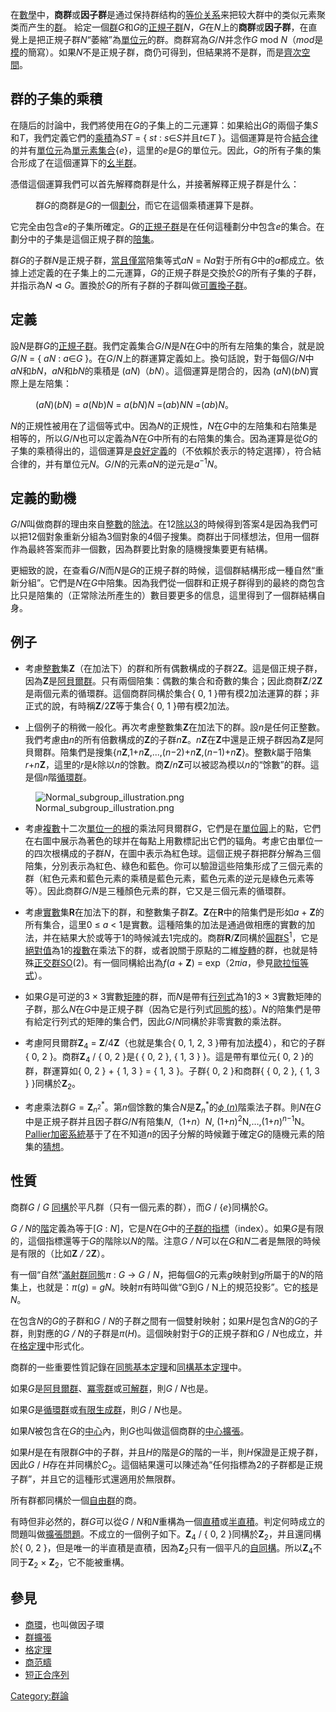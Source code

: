 {{roughtranslation|time=2017-01-27T05:38:56+00:00}}
{{NoteTA|G1=Math}}
{{Groups}}

在[[數學|數學]]中，'''商群'''或'''因子群'''是通过保持群结构的[[等价关系|等价关系]]来把较大群中的类似元素聚类而产生的[[群|群]]。
給定一個[[群|群]]''G''和''G''的[[正規子群|正規子群]]''N''，''G''在''N''上的'''商群'''或'''因子群'''，在直覺上是把正規子群''N''“萎縮”為[[單位元|單位元]]的群。商群寫為''G''/''N''并念作''G'' mod ''N''（''mod''是[[模|模]]的簡寫）。如果''N''不是正規子群，商仍可得到，但結果將不是群，而是[[齐性空间|齊次空間]]。

==群的子集的乘積==

在隨后的討論中，我們將使用在''G''的子集上的二元運算：如果給出''G''的兩個子集''S''和''T''，我們定義它們的[[群子集的乘積|乘積]]為''ST'' = { ''st'' : ''s''∈''S''并且''t''∈''T'' }。這個運算是符合[[結合律|結合律]]的并有[[單位元|單位元]]為[[單元素集合|單元素集合]]{''e''}，這里的''e''是''G''的單位元。因此，''G''的所有子集的集合形成了在這個運算下的[[幺半群|幺半群]]。

憑借這個運算我們可以首先解釋商群是什么，并接著解釋正規子群是什么：

:群''G''的商群是''G''的一個[[集合劃分|劃分]]，而它在這個乘積運算下是群。

它完全由包含''e''的子集所確定。''G''的[[正規子群|正規子群]]是在任何這種劃分中包含''e''的集合。在劃分中的子集是這個正規子群的[[陪集|陪集]]。

群''G''的子群''N''是正規子群，[[當且僅當|當且僅當]]陪集等式''aN'' = ''Na''對于所有''G''中的''a''都成立。依據上述定義的在子集上的二元運算，''G''的正規子群是交換於''G''的所有子集的子群，并指示為''N'' ⊲ ''G''。置換於''G''的所有子群的子群叫做[[可置換子群|可置換子群]]。

==定義==

設''N''是群''G''的[[正規子群|正規子群]]。我們定義集合''G''/''N''是''N''在''G''中的所有左陪集的集合，就是說''G''/''N'' = { ''aN'' : ''a''∈''G'' }。在''G''/''N''上的群運算定義如上。換句話說，對于每個''G''/''N''中''aN''和''bN''，''aN''和''bN''的乘積是 (''aN'')（''bN''）。這個運算是閉合的，因為 (''aN'')(''bN'')實際上是左陪集：

:(''aN'')(''bN'') = ''a''(''Nb'')''N'' = ''a''(''bN'')''N'' =(''ab'')''NN'' =(''ab'')''N''。

''N''的正規性被用在了這個等式中。因為''N''的正規性，''N''在''G''中的左陪集和右陪集是相等的，所以''G''/''N''也可以定義為''N''在''G''中所有的右陪集的集合。因為運算是從''G''的子集的乘積得出的，這個運算是[[良好定義|良好定義]]的（不依賴於表示的特定選擇），符合結合律的，并有單位元''N''。''G''/''N''的元素''aN''的逆元是''a''<sup>−1</sup>''N''。

==定義的動機==

''G''/''N''叫做商群的理由來自[[整數|整數]]的[[除法|除法]]。在12[[除以3|除以3]]的時候得到答案4是因為我們可以把12個對象重新分組為3個對象的4個子搜集。商群出于同樣想法，但用一個群作為最終答案而非一個數，因為群要比對象的隨機搜集要更有結構。

更細致的說，在查看''G''/''N''而''N''是''G''的正規子群的時候，這個群結構形成一種自然“重新分組”。它們是''N''在''G''中陪集。因為我們從一個群和正規子群得到的最終的商包含比只是陪集的（正常除法所產生的）數目要更多的信息，這里得到了一個群結構自身。

==例子==

*考慮[[整數|整數]]集'''Z'''（在加法下）的群和所有偶數構成的子群2'''Z'''。這是個正規子群，因為'''Z'''是[[阿貝爾群|阿貝爾群]]。只有兩個陪集：偶數的集合和奇數的集合；因此商群'''Z'''/2'''Z'''是兩個元素的循環群。這個商群同構於集合{ 0, 1 }帶有模2加法運算的群；非正式的說，有時稱'''Z'''/2'''Z'''等于集合{ 0, 1 }帶有模2加法。

*上個例子的稍微一般化。再次考慮整數集'''Z'''在加法下的群。設''n''是任何正整數。我們考慮由''n''的所有倍數構成的'''Z'''的子群''n'''''Z'''。''n'''''Z'''在'''Z'''中還是正規子群因為'''Z'''是阿貝爾群。陪集們是搜集{''n'''''Z''',1+''n'''''Z''',...,(''n''−2)+''n'''''Z''',(''n''−1)+''n'''''Z'''}。整數''k''屬于陪集''r''+''n'''''Z'''，這里的''r''是''k''除以''n''的馀數。商'''Z'''/''n'''''Z'''可以被認為模以''n''的“馀數”的群。這是個''n''階[[循環群|循環群]]。

[[File:Normal_subgroup_illustration.png|right]]
*考慮[[复数_(数学)|複數]]十二次[[單位根|單位一的根]]的乘法阿貝爾群''G''，它們是在[[單位圓|單位圓]]上的點，它們在右圖中展示為著色的球并在每點上用數標記出它們的辐角。考慮它由單位一的四次根構成的子群''N''，在圖中表示為紅色球。這個正規子群把群分解為三個陪集，分別表示為紅色、綠色和藍色。你可以驗證這些陪集形成了三個元素的群（紅色元素和藍色元素的乘積是藍色元素，藍色元素的逆元是綠色元素等等）。因此商群''G''/''N''是三種顏色元素的群，它又是三個元素的循環群。

*考慮[[實數|實數]]集'''R'''在加法下的群，和整數集子群'''Z'''。'''Z'''在'''R'''中的陪集們是形如''a'' + '''Z'''的所有集合，這里0 ≤ ''a'' < 1是實數。這種陪集的加法是通過做相應的實數的加法，并在結果大於或等于1的時候減去1完成的。商群'''R'''/'''Z'''同構於[[圓群|圓群]]S<sup>1</sup>，它是[[絕對值|絕對值]]為1的[[复数_(数学)|複數]]在乘法下的群，或者說關于原點的二維[[旋轉|旋轉]]的群，也就是特殊[[正交群|正交群]]SO(2)。有一個同構給出為''f''(''a'' + '''Z''') = exp（2''πia''，參見[[歐拉恒等式|歐拉恒等式]]）。 

*如果''G''是可逆的3 × 3實數[[矩陣|矩陣]]的群，而''N''是帶有[[行列式|行列式]]為1的3 × 3實數矩陣的子群，那么''N''在''G''中是正規子群（因為它是行列式[[群同態|同態]]的[[核（代數）|核]]）。''N''的陪集們是帶有給定行列式的矩陣的集合們，因此''G''/''N''同構於非零實數的乘法群。

*考慮阿貝爾群'''Z'''<sub>4</sub> = '''Z'''/4'''Z'''（也就是集合{ 0, 1, 2, 3 }帶有加法[[模算術|模]]4），和它的子群{ 0, 2 }。商群'''Z'''<sub>4</sub> / { 0, 2 }是{ { 0, 2 }, { 1, 3 } }。這是帶有單位元{ 0, 2 }的群，群運算如{ 0, 2 } + { 1, 3 } = { 1, 3 }。子群{ 0, 2 }和商群{ { 0, 2 }, { 1, 3 } }同構於'''Z'''<sub>2</sub>。

*考慮乘法群<math>G=\mathbf{Z}^*_{n^2}</math>。第''n''個馀數的集合''N''是<math>\mathbf{Z}^*_n</math>的[[歐拉函數|''ϕ'' (''n'')]]階乘法子群。則''N''在''G''中是正規子群并且因子群''G''/''N''有陪集''N'',（1+''n''）''N'', (1+''n'')<sup>2</sup>N,…,(1+''n'')<sup>''n''−1</sup>N。[[Pallier加密系統|Pallier加密系統]]基于了在不知道''n''的因子分解的時候難于確定''G''的隨機元素的陪集的[[猜想|猜想]]。

==性質==

商群''G'' / ''G'' [[群同構|同構]]於平凡群（只有一個元素的群），而''G'' / {''e''}同構於''G''。

''G / N''的[[階_(群論)|階]]定義為等于[''G'' : ''N'']，它是''N''在''G''中的[[陪集|子群的指標]]（index）。如果''G''是有限的，這個指標還等于''G''的階除以''N''的階。注意''G / N''可以在''G''和''N''二者是無限的時候是有限的（比如'''Z''' ''/'' 2'''Z'''）。

有一個“自然”[[滿射|滿射]][[群同態|群同態]]''π'' : ''G'' → ''G'' / ''N''，把每個''G''的元素''g''映射到''g''所屬于的''N''的陪集上，也就是：''π''(''g'') = ''gN''。映射''π''有時叫做“G到G / N上的規范投影”。它的[[核_(代數)|核]]是''N''。 

在包含''N''的''G''的子群和''G'' / ''N''的子群之間有一個雙射映射；如果''H''是包含''N''的''G''的子群，則對應的''G / N''的子群是''π''(''H'')。這個映射對于''G''的正規子群和''G'' / ''N''也成立，并在[[格定理|格定理]]中形式化。

商群的一些重要性質記錄在[[同態基本定理|同態基本定理]]和[[同構基本定理|同構基本定理]]中。

如果''G''是[[阿貝爾群|阿貝爾群]]、[[冪零群|冪零群]]或[[可解群|可解群]]，則''G'' / ''N''也是。

如果''G''是[[循環群|循環群]]或[[群的生成集合|有限生成群]]，則''G'' / ''N''也是。

如果''N''被包含在''G''的[[中心_(群論)|中心]]內，則''G''也叫做這個商群的[[群擴張|中心擴張]]。

如果''H''是在有限群''G''中的子群，并且''H''的階是''G''的階的一半，則''H''保證是正規子群，因此''G'' / ''H''存在并同構於''C''<sub>2</sub>。這個結果還可以陳述為“任何指標為2的子群都是正規子群”，并且它的這種形式還適用於無限群。

所有群都同構於一個[[自由群|自由群]]的商。

有時但非必然的，群''G''可以從''G'' / ''N''和''N''重構為一個[[直積|直積]]或[[半直積|半直積]]。判定何時成立的問題叫做[[群擴張|擴張問題]]。不成立的一個例子如下。'''Z'''<sub>4</sub> / { 0, 2 }同構於'''Z'''<sub>2</sub>，并且還同構於{ 0, 2 }，但是唯一的半直積是直積，因為'''Z'''<sub>2</sub>只有一個平凡的[[自同構|自同構]]。所以'''Z'''<sub>4</sub>不同于'''Z'''<sub>2</sub> × '''Z'''<sub>2</sub>，它不能被重構。

==參見==

*[[商環|商環]]，也叫做因子環
*[[群擴張|群擴張]]
*[[格定理|格定理]]
*[[商范疇|商范疇]]
*[[正合序列|短正合序列]]

{{ModernAlgebra}}

[[Category:群論|Category:群論]]